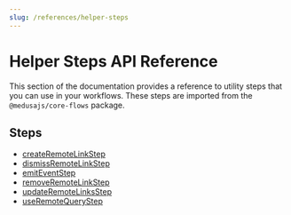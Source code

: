 ```yaml
---
slug: /references/helper-steps
---
```



# Helper Steps API Reference

This section of the documentation provides a reference to utility steps that you can use in your workflows. These steps are imported from the `@medusajs/core-flows` package.

## Steps

- [createRemoteLinkStep](../../helper_steps/functions/helper_steps.createRemoteLinkStep/page.mdx)
- [dismissRemoteLinkStep](../../helper_steps/functions/helper_steps.dismissRemoteLinkStep/page.mdx)
- [emitEventStep](../../helper_steps/functions/helper_steps.emitEventStep/page.mdx)
- [removeRemoteLinkStep](../../helper_steps/functions/helper_steps.removeRemoteLinkStep/page.mdx)
- [updateRemoteLinksStep](../../helper_steps/functions/helper_steps.updateRemoteLinksStep/page.mdx)
- [useRemoteQueryStep](../../helper_steps/functions/helper_steps.useRemoteQueryStep/page.mdx)
